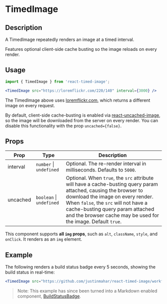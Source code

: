 
<Meta title="Components/TimedImage" />

<h1>TimedImage</h1>

## Description

A TimedImage repeatedly renders an image at a timed interval.

Features optional client-side cache busting so the image reloads on every render.

## Usage

```jsx
import { TimedImage } from 'react-timed-image';
```

```jsx
<TimedImage src="https://loremflickr.com/220/140" interval={3000} />
```

<TimedImage src="https://loremflickr.com/220/140" interval={3000} />

The TimedImage above uses [loremflickr.com](https://loremflickr.com/), which returns a different image on every request.

By default, client-side cache-busting is enabled via [react-uncached-image](https://justinmahar.github.io/react-uncached-image/),
so the image will be downloaded from the server on every render. You can disable this functionality with the prop `uncached={false}`.

## Props

| Prop     | Type                         | Description                                                                                                                                                                                                                                                                                       |
| -------- | ---------------------------- | ------------------------------------------------------------------------------------------------------------------------------------------------------------------------------------------------------------------------------------------------------------------------------------------------- |
| interval | `number` &#124; `undefined`  | Optional. The re-render interval in milliseconds. Defaults to `5000`.                                                                                                                                                                                                                             |
| uncached | `boolean` &#124; `undefined` | Optional. When `true`, the `src` attribute will have a cache-busting query param attached, causing the browser to download the image on every render. When `false`, the `src` will not have a cache-busting query param attached and the browser cache may be used for the image. Default `true`. |

This component supports **all `img` props**, such as `alt`, `className`, `style`, and `onClick`. It renders as an `img` element.

## Example

The following renders a build status badge every 5 seconds, showing the build status in real-time:

<TimedImage src="https://github.com/justinmahar/react-timed-image/workflows/Deploy/badge.svg" interval={5000} />

```jsx
<TimedImage src="https://github.com/justinmahar/react-timed-image/workflows/Deploy/badge.svg" interval={5000} />
```

> Note: This example has since been turned into a Markdown enabled component, [BuildStatusBadge](https://justinmahar.github.io/react-build-status-badge/).
